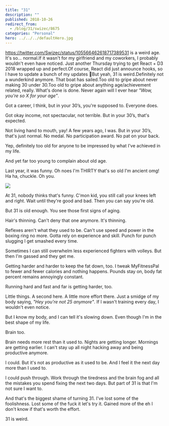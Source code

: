 ```yaml
---
title: "31"
description: ""
published: 2018-10-26
redirect_from:
  - /blog/31/swizec/8675
categories: "Personal"
hero: ../../../defaultHero.jpg
---
```


<https://twitter.com/Swizec/status/105566462618717389531> is a weird age. It's so… normal.If it wasn't for my girlfriend and my coworkers, I probably wouldn't even have noticed. Just another Thursday trying to get React + D3 2018 wrapped up and perfect.Of course, React did just announce hooks, so I have to update a bunch of my updates 🤔But yeah, 31 is weird.Definitely not a wunderkind anymore. That boat has sailed.Too old to gripe about never making 30 under 30.Too old to gripe about anything age/achievement related, really. What's done is done. Never again will I ever hear _"Wow, you're so X for your age”_.

Got a career, I think, but in your 30’s, you're supposed to. Everyone does.

Got okay income, not spectacular, not terrible. But in your 30’s, that's expected.

Not living hand to mouth, yay! A few years ago, I was. But in your 30’s, that's just normal. No medal. No participation award. No pat on your back.

Yep, definitely too old for anyone to be impressed by what I've achieved in my life.

And yet far too young to complain about old age.

Last year, it was funny. Oh noes I'm THIRTY that's so old I'm ancient omg! Ha ha, chuckle. Oh you.

![](./img/media-9EwnzGNjvmIG4-giphy.gif)

At 31, nobody thinks that's funny. C'mon kid, you still call your knees left and right. Wait until they're good and bad. Then you can say you're old.

But 31 is old enough. You see those first signs of aging.

Hair's thinning. Can't deny that one anymore. It's thinning.

Reflexes aren't what they used to be. Can't use speed and power in the boxing ring no more. Gotta rely on experience and skill. Punch for punch slugging I get smashed every time.

Sometimes I can still overwhelm less experienced fighters with volleys. But then I'm gassed and they get me.

Getting harder and harder to keep the fat down, too. I tweak MyFitnessPal to fewer and fewer calories and nothing happens. Pounds stay on, body fat percent remains annoyingly constant.

Running hard and fast and far is getting harder, too.

Little things. A second here. A little more effort there. Just a smidge of my body saying, _"Hey you're not 25 anymore"_. If I wasn't training every day, I wouldn't even notice.

But I know my body, and I can tell it's slowing down. Even though I'm in the best shape of my life.

Brain too.

Brain needs more rest than it used to. Nights are getting longer. Mornings are getting earlier. I can't stay up all night hacking away and being productive anymore.

I could. But it's not as productive as it used to be. And I feel it the next day more than I used to.

I could push through. Work through the tiredness and the brain fog and all the mistakes you spend fixing the next two days. But part of 31 is that I'm not sure I want to.

And that's the biggest shame of turning 31. I've lost some of the foolishness. Lost some of the fuck it let's try it. Gained more of the eh I don't know if that's worth the effort.

31 is weird.

